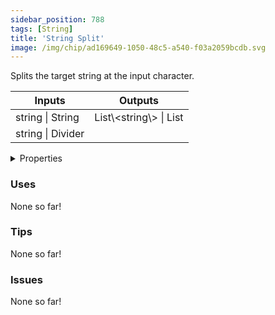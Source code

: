 ```yaml
---
sidebar_position: 788
tags: [String]
title: 'String Split'
image: /img/chip/ad169649-1050-48c5-a540-f03a2059bcdb.svg
---
```


Splits the target string at the input character.



<IChip uuid="ad169649-1050-48c5-a540-f03a2059bcdb"/>

<table><thead><tr><th>Inputs</th><th>Outputs</th></tr></thead><tbody><tr><td>string | String</td><td>List\&lt;string\&gt; | List</td></tr><tr><td>string | Divider</td><td /></tr></tbody></table>

<details>
  <summary>Properties</summary>
  <div>
    <div>
    <table>
      <tbody>
        <tr>
          <td>Is beta required?</td>
          <td>No</td>
        </tr>
        <tr>
          <td>Is chip a trolling risk?</td>
          <td>No</td>
        </tr>
        <tr>
          <td>Is chip a role assignment risk?</td>
          <td>No</td>
        </tr>
        <tr>
          <td>Chip UUID</td>
          <td>ad169649-1050-48c5-a540-f03a2059bcdb</td>
        </tr>
        <tr>
          <td>Room availability</td>
          <td>Available everywhere</td>
        </tr>
      </tbody>
    </table>
    </div>
  </div>
</details>

### Uses

None so far!

### Tips

None so far!

### Issues

None so far!